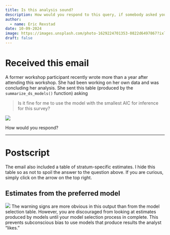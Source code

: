 ```yaml
---
title: Is this analysis sound?
description: How would you respond to this query, if somebody asked your opinion?
author: 
  - name: Eric Rexstad
date: 10-09-2024
image: https://images.unsplash.com/photo-1629224701353-0822d6497867?ixlib=rb-4.0.3&ixid=MnwxMjA3fDB8MHxzZWFyY2h8Mnx8cG9ycG9pc2V8ZW58MHx8MHx8&auto=format&fit=crop&w=500&q=60
draft: false
---
```


# Received this email

A former workshop participant recently wrote more than a year after attending this workshop. She had been working on her own data and was concluding her analysis. She sent this table (produced by the `summarize_ds_models()` function) asking 

> Is it fine for me to use the model with the smallest AIC for inference for this survey?

![](HP_models_2021.png)

How would you respond?

---

# Postscript

The email also included a table of stratum-specific estimates. I hide this table so as not to spoil the answer to the question above. If you are curious, simply click on the arrow on the top right.

::: {.callout-note  collapse="true"}
## Estimates from the preferred model

![](hp_hn_size_2021.png)
The warning signs are more obvious in this output than from the model selection table. However, you are discouraged from looking at estimates produced by models until your model selection process in complete. This prevents subconscious bias to use models that produce results the analyst "likes."

:::
